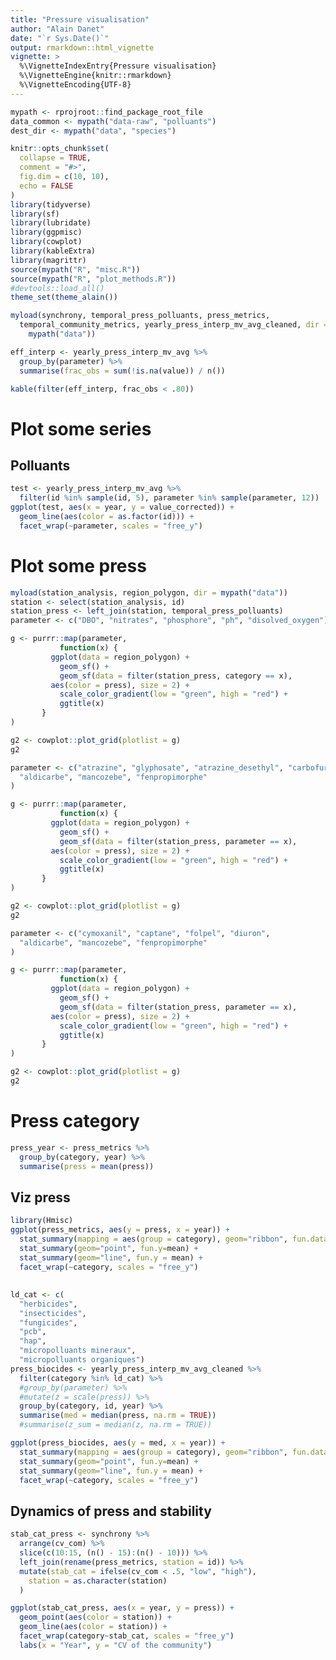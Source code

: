 ```yaml
---
title: "Pressure visualisation"
author: "Alain Danet"
date: "`r Sys.Date()`"
output: rmarkdown::html_vignette
vignette: >
  %\VignetteIndexEntry{Pressure visualisation}
  %\VignetteEngine{knitr::rmarkdown}
  %\VignetteEncoding{UTF-8}
---
```


```r
mypath <- rprojroot::find_package_root_file
data_common <- mypath("data-raw", "polluants")
dest_dir <- mypath("data", "species")
```

```r
knitr::opts_chunk$set(
  collapse = TRUE,
  comment = "#>",
  fig.dim = c(10, 10),
  echo = FALSE
)
library(tidyverse)
library(sf)
library(lubridate)
library(ggpmisc)
library(cowplot)
library(kableExtra)
library(magrittr)
source(mypath("R", "misc.R"))
source(mypath("R", "plot_methods.R"))
#devtools::load_all()
theme_set(theme_alain())
```

```r
myload(synchrony, temporal_press_polluants, press_metrics,
  temporal_community_metrics, yearly_press_interp_mv_avg_cleaned, dir =
    mypath("data"))

```

```r
eff_interp <- yearly_press_interp_mv_avg %>%
  group_by(parameter) %>%
  summarise(frac_obs = sum(!is.na(value)) / n())
```

```r
kable(filter(eff_interp, frac_obs < .80))
```

# Plot some series

## Polluants

```r
test <- yearly_press_interp_mv_avg %>%
  filter(id %in% sample(id, 5), parameter %in% sample(parameter, 12))
ggplot(test, aes(x = year, y = value_corrected)) +
  geom_line(aes(color = as.factor(id))) +
  facet_wrap(~parameter, scales = "free_y")
```



# Plot some press

```r
myload(station_analysis, region_polygon, dir = mypath("data"))
station <- select(station_analysis, id)
station_press <- left_join(station, temporal_press_polluants)
parameter <- c("DBO", "nitrates", "phosphore", "ph", "disolved_oxygen")

g <- purrr::map(parameter,
           function(x) {
	     ggplot(data = region_polygon) +
	       geom_sf() +
	       geom_sf(data = filter(station_press, category == x),
		 aes(color = press), size = 2) +
	       scale_color_gradient(low = "green", high = "red") +
	       ggtitle(x)
	   }
)

g2 <- cowplot::plot_grid(plotlist = g)
g2
```

```r
parameter <- c("atrazine", "glyphosate", "atrazine_desethyl", "carbofuran",
  "aldicarbe", "mancozebe", "fenpropimorphe"
)

g <- purrr::map(parameter,
           function(x) {
	     ggplot(data = region_polygon) +
	       geom_sf() +
	       geom_sf(data = filter(station_press, parameter == x),
		 aes(color = press), size = 2) +
	       scale_color_gradient(low = "green", high = "red") +
	       ggtitle(x)
	   }
)

g2 <- cowplot::plot_grid(plotlist = g)
g2

```

```r
parameter <- c("cymoxanil", "captane", "folpel", "diuron",
  "aldicarbe", "mancozebe", "fenpropimorphe"
)

g <- purrr::map(parameter,
           function(x) {
	     ggplot(data = region_polygon) +
	       geom_sf() +
	       geom_sf(data = filter(station_press, parameter == x),
		 aes(color = press), size = 2) +
	       scale_color_gradient(low = "green", high = "red") +
	       ggtitle(x)
	   }
)

g2 <- cowplot::plot_grid(plotlist = g)
g2
```

# Press category

```r
press_year <- press_metrics %>%
  group_by(category, year) %>%
  summarise(press = mean(press))
```

## Viz press

```r
library(Hmisc)
ggplot(press_metrics, aes(y = press, x = year)) +
  stat_summary(mapping = aes(group = category), geom="ribbon", fun.data="mean_cl_normal", conf.int=.95, na.rm=TRUE, alpha = .1)+
  stat_summary(geom="point", fun.y=mean) +
  stat_summary(geom="line", fun.y = mean) +
  facet_wrap(~category, scales = "free_y")
```

##

```r
ld_cat <- c(
  "herbicides",
  "insecticides",
  "fungicides",
  "pcb",
  "hap",
  "micropolluants mineraux",
  "micropolluants organiques")
press_biocides <- yearly_press_interp_mv_avg_cleaned %>%
  filter(category %in% ld_cat) %>%
  #group_by(parameter) %>%
  #mutate(z = scale(press)) %>%
  group_by(category, id, year) %>%
  summarise(med = median(press, na.rm = TRUE))
  #summarise(z_sum = median(z, na.rm = TRUE))

ggplot(press_biocides, aes(y = med, x = year)) +
  stat_summary(mapping = aes(group = category), geom="ribbon", fun.data="mean_cl_normal", conf.int=.95, na.rm=TRUE, alpha = .1) +
  stat_summary(geom="point", fun.y=mean) +
  stat_summary(geom="line", fun.y = mean) +
  facet_wrap(~category, scales = "free_y")
```


## Dynamics of press and stability 

```r
stab_cat_press <- synchrony %>%
  arrange(cv_com) %>%
  slice(c(10:15, (n() - 15):(n() - 10))) %>%
  left_join(rename(press_metrics, station = id)) %>%
  mutate(stab_cat = ifelse(cv_com < .5, "low", "high"),
    station = as.character(station)
  )

ggplot(stab_cat_press, aes(x = year, y = press)) +
  geom_point(aes(color = station)) +
  geom_line(aes(color = station)) +
  facet_wrap(category~stab_cat, scales = "free_y")
  labs(x = "Year", y = "CV of the community")
```

```r
```

